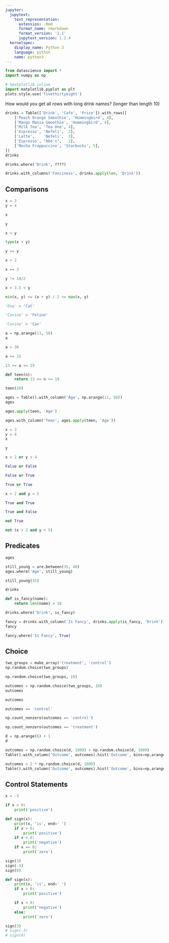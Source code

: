 ```yaml
---
jupyter:
  jupytext:
    text_representation:
      extension: .Rmd
      format_name: rmarkdown
      format_version: '1.1'
      jupytext_version: 1.2.4
  kernelspec:
    display_name: Python 3
    language: python
    name: python3
---
```


```python
from datascience import *
import numpy as np

# %matplotlib inline
import matplotlib.pyplot as plt
plots.style.use('fivethirtyeight')

```

How would you get all rows with long drink names? (longer than length 10)

```python
drinks = Table(['Drink', 'Cafe', 'Price']).with_rows([
    ['Peach Orange Smoothie', 'Hummingbird', 4],
    ['Mango Mania Smoothie', 'Hummingbird', 4],
    ['Milk Tea', 'Tea One', 4],
    ['Espresso', 'Nefeli',  2],
    ['Latte',    'Nefeli',  3],
    ['Espresso', "Abe's",   2],
    ['Mocha Frappuccino', 'Starbucks', 5],
])
drinks
```

```python
drinks.where('Drink', ????)
```

```python
drinks.with_columns('Fanciness', drinks.apply(len, 'Drink'))
```

## Comparisons

```python
x = 3
y = 4
```

```python
x
```

```python
y
```

```python
x < y
```

```python
type(x < y)
```

```python
y <= y
```

```python
x > 2
```

```python
x == 3
```

```python
y != 10/2
```

```python
x < 3.5 < y
```

```python
min(x, y) <= (x + y) / 2 <= max(x, y)
```

```python
'Dog' > 'Cat'
```

```python
'Canine' > 'Feline'
```

```python
'Canine' > 'Can'
```

```python
a = np.arange(11, 50)
a
```

```python
a > 30
```

```python
a <= 15
```

```python
13 <= a <= 19
```

```python
def teen(n):
    return 13 <= n <= 19

teen(20)
```

```python
ages = Table().with_column('Age', np.arange(11, 50))
ages
```

```python
ages.apply(teen, 'Age')
```

```python
ages.with_column('Teen', ages.apply(teen, 'Age'))
```

```python
x = 3
y = 4
x
```

```python
y
```

```python
x < 2 or y > 4
```

```python
False or False
```

```python
False or True
```

```python
True or True
```

```python
x > 2 and y < 5
```

```python
True and True
```

```python
True and False
```

```python
not True
```

```python
not (x > 2 and y < 5)
```

## Predicates

```python
ages
```

```python
still_young = are.between(35, 40)
ages.where('Age', still_young)
```

```python
still_young(35)
```

```python
drinks
```

```python
def is_fancy(name):
    return len(name) > 10
```

```python
drinks.where('Drink', is_fancy)
```

```python
fancy = drinks.with_column('Is Fancy', drinks.apply(is_fancy, 'Drink'))
fancy
```

```python
fancy.where('Is Fancy', True)
```

## Choice

```python
two_groups = make_array('treatment', 'control')
np.random.choice(two_groups)
```

```python
np.random.choice(two_groups, 10)
```

```python
outcomes = np.random.choice(two_groups, 10)
outcomes
```

```python
outcomes
```

```python
outcomes == 'control'
```

```python
np.count_nonzero(outcomes == 'control')
```

```python
np.count_nonzero(outcomes == 'treatment')
```

```python
d = np.arange(6) + 1
d
```

```python
outcomes = np.random.choice(d, 1000) + np.random.choice(d, 1000)
Table().with_column('Outcome', outcomes).hist('Outcome', bins=np.arange(2, 14))
```

```python
outcomes = 2 * np.random.choice(d, 1000)
Table().with_column('Outcome', outcomes).hist('Outcome', bins=np.arange(2, 14))
```

## Control Statements

```python
x = -3
```

```python
if x > 0:
    print('positive')
```

```python
def sign(x):
    print(x, 'is', end=' ')
    if x > 0:
        print('positive')
    if x < 0:
        print('negative')
    if x == 0:
        print('zero')
```

```python
sign(3)
sign(-3)
sign(0)
```

```python
def sign(x):
    print(x, 'is', end=' ')
    if x > 0:
        print('positive')

    if x < 0:
        print('negative')
    else:
        print('zero')
```

```python
sign(3)
# sign(-3)
# sign(0)
```

```python

```
